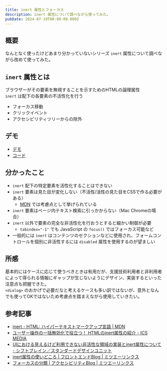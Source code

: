 ```yaml
---
title: inert 属性とフォーカス
description: inert 属性について調べながら使ってみた。
pubDate: 2024-07-19T00:00:00.000Z
---
```


## 概要

なんとなく使ったけどあまり分かっていないシリーズ `inert` 属性について調べながら改めて使ってみた。

## `inert` 属性とは

ブラウザーがその要素を無視することを示すためのHTMLの論理属性  
`inert` は配下の各要素の不活性化を行う

- フォーカス移動
- クリックイベント
- アクセシビリティツリーからの除外

## デモ

- [デモ](https://yuheijotaki.com/demo/inert/)
- [コード](https://github.com/yuheijotaki/yuheijotaki.com/blob/c607097c5bcb5e21bf45d09dd10dd36ad0905c8f/src/pages/demo/inert.astro)

## 分かったこと

- `inert` 配下の特定要素を活性化することはできない
- `inert` 要素は見た目が変化しない（不活性/活性の見た目をCSSで作る必要がある）
  - [MDN](https://developer.mozilla.org/ja/docs/Web/HTML/Global_attributes/inert) では考慮点として挙げられている
- `inert` 要素はページ内テキスト検索に引っかからない（Mac Chromeの場合）
- `inert` 以外で要素の完全な非活性化を行おうとすると細かい制御が必要
  - `tabindex="-1"` でも JavaScript の `focus()` ではフォーカス可能など
- 一般的には `inert` はコンテンツのセクションなどに使用され、フォームコントロールを個別に非活性するには `disabled` 属性を使用するのが望ましい

## 所感

基本的にはケースに応じて使うべきときは有用だが、支援技術利用者と非利用者によって得られる情報にギャップが生じないようにデザイン、実装するといった注意点も把握できた。  
`<dialog>` のおかげで必要だなと考えるケースも多い訳ではないが、意外となんでも使ってOKではないため考慮点を踏まえながら使用していきたい。

## 参考記事

- [inert - HTML: ハイパーテキストマークアップ言語 | MDN](https://developer.mozilla.org/ja/docs/Web/HTML/Global_attributes/inert)
- [ユーザー操作の一括無効化で役立つ！ HTMLのinert属性の紹介 - ICS MEDIA](https://ics.media/entry/230406/)
- [UIにおける見えるけど利用できない非活性な領域の実装とinert属性について - シフトブレイン／スタンダードデザインユニット](https://standard.shiftbrain.com/blog/unavailable-inert-regions-and-inert-attribute)
- [inert属性の使いどころ | フロントエンドBlog | ミツエーリンクス](https://www.mitsue.co.jp/knowledge/blog/frontend/202206/03_1016.html)
- [フォーカスの分類 | アクセシビリティBlog | ミツエーリンクス](https://www.mitsue.co.jp/knowledge/blog/a11y/201912/23_0000.html)
